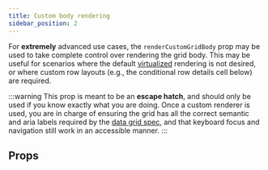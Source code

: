 ```yaml
---
title: Custom body rendering
sidebar_position: 2
---
```


For **extremely** advanced use cases, the `renderCustomGridBody` prop may be used to take complete control over rendering the grid body. This may be useful for scenarios where the default [virtualized](../../container-constraints.mdx#virtualization) rendering is not desired, or where custom row layouts (e.g., the conditional row details cell below) are required.

:::warning
This prop is meant to be an **escape hatch**, and should only be used if you know exactly what you are doing. Once a custom renderer is used, you are in charge of ensuring the grid has all the correct semantic and aria labels required by the <a href="https://www.w3.org/WAI/ARIA/apg/patterns/grid" target="_blank" rel="noopenner noreferrer">data grid spec</a>, and that keyboard focus and navigation still work in an accessible manner.
:::


<Demo />

## Props


<PropTable definition={docgen.EuiDataGridCustomBodyProps} />
